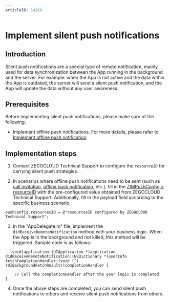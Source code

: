 ```yaml
---
articleID: 14166
---
```

# Implement silent push notifications


## Introduction

Silent push notifications are a special type of remote notification, mainly used for data synchronization between the App running in the background and the server. For example: when the App is not active and the data within the App is outdated, the server will send a silent push notification, and the App will update the data without any user awareness.

## Prerequisites

Before implementing silent push notifications, please make sure of the following:
- Implement offline push notifications. For more details, please refer to [Implement offline push notification](./Implement%20offline%20push%20notification.mdx).

## Implementation steps

1. Contact ZEGOCLOUD Technical Support to configure the `resourceID` for carrying silent push strategies.

2. In scenarios where offline push notifications need to be sent (such as [call invitation](./../Guides/Call%20invitation%20signaling.mdx), [offline push notification](./Implement%20offline%20push%20notification.mdx), etc.), fill in the [ZIMPushConfig > resourceID](@-ZIMPushConfig) with the pre-configured value obtained from ZEGOCLOUD Technical Support. Additionally, fill in the payload field according to the specific business scenario.

```objc
pushConfig.resourcesID = @"resourcesID configured by ZEGOCLOUD Technical Support";
```

3. In the "AppDelegate.m" file, implement the `didReceiveRemoteNotification` method with your business logic. When the App is in the background and not killed, this method will be triggered. Sample code is as follows:

```objc
- (void)application:(UIApplication *)application didReceiveRemoteNotification:(NSDictionary *)userInfo fetchCompletionHandler:(void (^)(UIBackgroundFetchResult))completionHandler {

    // Call the completionHandler after the your logic is completed
}
```

4. Once the above steps are completed, you can send silent push notifications to others and receive silent push notifications from others.